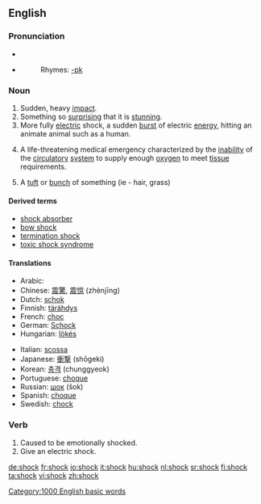 ==English==

===Pronunciation===
*{{IPA|/ʃɒk/}}
*{{audio|en-us-shock.ogg|Audio (US)}}
*:Rhymes: [[Rhymes:English:-ɒk|-ɒk]]

===Noun===
{{en-noun}}

# Sudden, heavy [[impact]].
# Something so [[surprising]] that it is [[stunning]].
# More fully [[electric]] shock, a sudden [[burst]] of electric [[energy]], hitting an animate animal such as a human.
# {{pathology}} A life-threatening medical emergency characterized by the [[inability]] of the [[circulatory]] [[system]] to supply enough [[oxygen]] to meet [[tissue]] requirements.
# A [[tuft]] or [[bunch]] of something (ie - hair, grass)

====Derived terms====
*[[shock absorber]]
*[[bow shock]]
*[[termination shock]]
*[[toxic shock syndrome]]

====Translations====
{{top}}
*Arabic: {{ARchar|[[صدمة]]}} {{IPAchar|(ʂáɖma)}} {{f}}
*Chinese: [[震驚]], [[震惊]] (zhènjīng)
*Dutch: [[schok]]
*Finnish: [[tärähdys]]
*French: [[choc]] {{m}}
*German: [[Schock]]
*Hungarian: [[lökés]]
{{mid}}
*Italian: [[scossa]] {{f}}
*Japanese: [[衝撃]] (shōgeki)
*Korean: [[충격]] (chunggyeok)
*Portuguese: [[choque]] {{m}}
*Russian: [[шок]] (šok) {{m}}
*Spanish: [[choque]] {{m}}
*Swedish: [[chock]]
{{bottom}}

===Verb===
{{en-verb}}

# Caused to be emotionally shocked.
# Give an electric shock.

[[Category:1000 English basic words]]

[[de:shock]]
[[fr:shock]]
[[io:shock]]
[[it:shock]]
[[hu:shock]]
[[nl:shock]]
[[sr:shock]]
[[fi:shock]]
[[ta:shock]]
[[vi:shock]]
[[zh:shock]]
